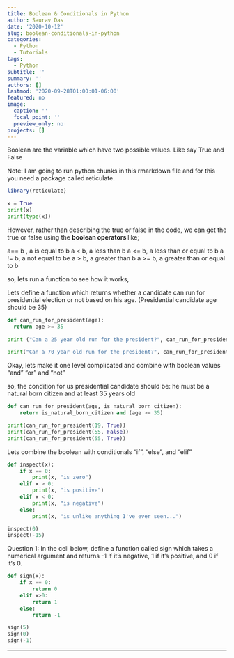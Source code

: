 ```yaml
---
title: Boolean & Conditionals in Python
author: Saurav Das
date: '2020-10-12'
slug: boolean-conditionals-in-python
categories:
  - Python
  - Tutorials
tags:
  - Python
subtitle: ''
summary: ''
authors: []
lastmod: '2020-09-28T01:00:01-06:00'
featured: no
image:
  caption: ''
  focal_point: ''
  preview_only: no
projects: []
---
```


Boolean are the variable which have two possible values. Like say True and False

Note: I am going to run python chunks in this rmarkdown file and for this you need a package called reticulate.

```r
library(reticulate)
```


```python
x = True
print(x)
print(type(x))
```

However, rather than describing the true or false in the code, we can get the true or false using the <b> boolean operators </b> like;

a== b , a is equal to b
a < b, a less than b
a <= b, a less than or equal to b
a != b, a not equal to be
a > b, a greater than b
a >= b, a greater than or equal to b

so, lets run a function to see how it works,

Lets define a function which returns whether a candidate can run for presidential election or not based on his age. (Presidential candidate age should be 35)

```python
def can_run_for_president(age):
  return age >= 35
  
print ("Can a 25 year old run for the president?", can_run_for_president(25))

print("Can a 70 year old run for the president?", can_run_for_president(70))
```

Okay, lets make it one level complicated and combine with boolean values "and" "or" and "not" 

so, the condition for us presidential candidate should be: he must be a natural born citizen and at least 35 years old

```python
def can_run_for_president(age, is_natural_born_citizen):
    return is_natural_born_citizen and (age >= 35)

print(can_run_for_president(19, True))
print(can_run_for_president(55, False))
print(can_run_for_president(55, True))
```
Lets combine the boolean with conditionals
"if", "else", and "elif"

```python
def inspect(x):
    if x == 0:
        print(x, "is zero")
    elif x > 0:
        print(x, "is positive")
    elif x < 0:
        print(x, "is negative")
    else:
        print(x, "is unlike anything I've ever seen...")

inspect(0)
inspect(-15)
```
Question 1:
In the cell below, define a function called sign which takes a numerical argument and returns -1 if it's negative, 1 if it's positive, and 0 if it's 0.

```python
def sign(x):
    if x == 0:
        return 0
    elif x>0:
        return 1
    else:
        return -1

sign(5)
sign(0)
sign(-1)
```
---
